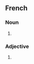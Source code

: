 {{also|Francophobes}}

==French==

===Noun===
{{head|fr|noun plural form|g=m-p|g2=f-p}}

# {{plural of|francophobe|lang=fr}}

===Adjective===
{{head|fr|adjective form}}

# {{plural of|francophobe|lang=fr}}